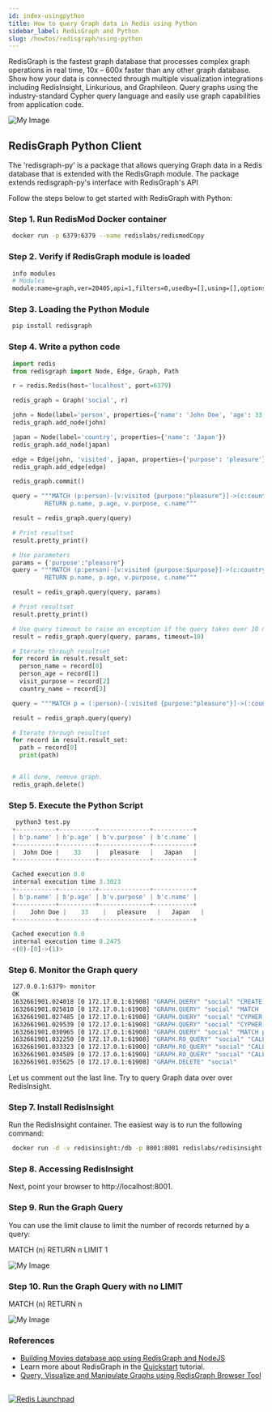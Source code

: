 ```yaml
---
id: index-usingpython
title: How to query Graph data in Redis using Python
sidebar_label: RedisGraph and Python
slug: /howtos/redisgraph/using-python
---
```


RedisGraph is the fastest graph database that processes complex graph operations in real time, 10x – 600x faster than any other graph database. Show how your data is connected through multiple visualization integrations including RedisInsight, Linkurious, and Graphileon. Query graphs using the industry-standard Cypher query language and easily use graph capabilities from application code.

![My Image](redisgraph_python.png)

## RedisGraph Python Client

The 'redisgraph-py' is a package that allows querying Graph data in a Redis database that is extended with the RedisGraph module. The package extends redisgraph-py's interface with RedisGraph's API

Follow the steps below to get started with RedisGraph with Python:

### Step 1. Run RedisMod Docker container

 ```bash
  docker run -p 6379:6379 --name redislabs/redismodCopy
 ```

### Step 2. Verify if RedisGraph module is loaded

 ```bash
  info modules
  # Modules
  module:name=graph,ver=20405,api=1,filters=0,usedby=[],using=[],options=[]
 ```

### Step 3. Loading the Python Module

 ```bash
  pip install redisgraph
 ```

### Step 4. Write a python code 

 ```python
  import redis
  from redisgraph import Node, Edge, Graph, Path
 
  r = redis.Redis(host='localhost', port=6379)
 
  redis_graph = Graph('social', r)
 
  john = Node(label='person', properties={'name': 'John Doe', 'age': 33, 'gender': 'male', 'status': 'single'})
  redis_graph.add_node(john)
 
  japan = Node(label='country', properties={'name': 'Japan'})
  redis_graph.add_node(japan)
 
  edge = Edge(john, 'visited', japan, properties={'purpose': 'pleasure'})
  redis_graph.add_edge(edge)
 
  redis_graph.commit()
 
  query = """MATCH (p:person)-[v:visited {purpose:"pleasure"}]->(c:country)
		   RETURN p.name, p.age, v.purpose, c.name"""
 
  result = redis_graph.query(query)
 
  # Print resultset
  result.pretty_print()
 
  # Use parameters
  params = {'purpose':"pleasure"}
  query = """MATCH (p:person)-[v:visited {purpose:$purpose}]->(c:country)
		   RETURN p.name, p.age, v.purpose, c.name"""
 
  result = redis_graph.query(query, params)
 
  # Print resultset
  result.pretty_print()
 
  # Use query timeout to raise an exception if the query takes over 10 milliseconds
  result = redis_graph.query(query, params, timeout=10)
 
  # Iterate through resultset
  for record in result.result_set:
	person_name = record[0]
	person_age = record[1]
	visit_purpose = record[2]
	country_name = record[3]
 
  query = """MATCH p = (:person)-[:visited {purpose:"pleasure"}]->(:country) RETURN p"""
 
  result = redis_graph.query(query)
 
  # Iterate through resultset
  for record in result.result_set:
    path = record[0]
    print(path)
 
 
  # All done, remove graph.
  redis_graph.delete()
```

### Step 5. Execute the Python Script

 ```python
   python3 test.py 
  +-----------+----------+--------------+-----------+
  | b'p.name' | b'p.age' | b'v.purpose' | b'c.name' |
  +-----------+----------+--------------+-----------+
  |  John Doe |    33    |   pleasure   |   Japan   |
  +-----------+----------+--------------+-----------+
 
  Cached execution 0.0
  internal execution time 3.3023
  +-----------+----------+--------------+-----------+
  | b'p.name' | b'p.age' | b'v.purpose' | b'c.name' |
  +-----------+----------+--------------+-----------+
  |    John Doe |    33    |   pleasure   |   Japan   |
  +-----------+----------+--------------+-----------+
 
  Cached execution 0.0
  internal execution time 0.2475
  <(0)-[0]->(1)>
```



### Step 6. Monitor the Graph query


```bash
 127.0.0.1:6379> monitor
 OK
 1632661901.024018 [0 172.17.0.1:61908] "GRAPH.QUERY" "social" "CREATE (youkjweasb:person{age:33,gender:\"male\",name:\"John Doe\",status:\"single\"}),(jilbktlmgw:country{name:\"Japan\"}),(youkjweasb:person{age:33,gender:\"male\",name:\"John Doe\",status:\"single\"})-[:visited{purpose:\"pleasure\"}]->(jilbktlmgw:country{name:\"Japan\"})" "--compact"
 1632661901.025810 [0 172.17.0.1:61908] "GRAPH.QUERY" "social" "MATCH (p:person)-[v:visited {purpose:\"pleasure\"}]->(c:country)\n\t\t   RETURN p.name, p.age, v.purpose, c.name" "--compact"
 1632661901.027485 [0 172.17.0.1:61908] "GRAPH.QUERY" "social" "CYPHER purpose=\"pleasure\" MATCH (p:person)-[v:visited {purpose:$purpose}]->(c:country)\n\t\t   RETURN p.name, p.age, v.purpose, c.name" "--compact"
 1632661901.029539 [0 172.17.0.1:61908] "GRAPH.QUERY" "social" "CYPHER purpose=\"pleasure\" MATCH (p:person)-[v:visited {purpose:$purpose}]->(c:country)\n\t\t   RETURN p.name, p.age, v.purpose, c.name" "--compact" "timeout" "10"
 1632661901.030965 [0 172.17.0.1:61908] "GRAPH.QUERY" "social" "MATCH p = (:person)-[:visited {purpose:\"pleasure\"}]->(:country) RETURN p" "--compact"
 1632661901.032250 [0 172.17.0.1:61908] "GRAPH.RO_QUERY" "social" "CALL db.labels()" "--compact"
 1632661901.033323 [0 172.17.0.1:61908] "GRAPH.RO_QUERY" "social" "CALL db.propertyKeys()" "--compact"
 1632661901.034589 [0 172.17.0.1:61908] "GRAPH.RO_QUERY" "social" "CALL db.relationshipTypes()" "--compact"
 1632661901.035625 [0 172.17.0.1:61908] "GRAPH.DELETE" "social"
```


Let us comment out the last line. Try to query Graph data over over RedisInsight.

### Step 7. Install RedisInsight

Run the RedisInsight container. The easiest way is to run the following command:

 ```bash
  docker run -d -v redisinsight:/db -p 8001:8001 redislabs/redisinsight:latest
 ```

### Step 8. Accessing RedisInsight

Next, point your browser to http://localhost:8001.


### Step 9. Run the Graph Query

You can use the limit clause to limit the number of records returned by a query:


MATCH (n) RETURN n  LIMIT 1

![My Image](redisgraph_redisinsight_1.png)


### Step 10. Run the Graph Query with no LIMIT

MATCH (n) RETURN n

![My Image](redisgraph_redisinsight_2.png)


### References


- [Building Movies database app using RedisGraph and NodeJS](/howtos/redisgraphmovies/)
- Learn more about RedisGraph in the [Quickstart](https://oss.redislabs.com/redisgraph/?_ga=2.186887980.520518125.1606546041-1440690046.1604964523) tutorial.
- [Query, Visualize and Manipulate Graphs using RedisGraph Browser Tool](/explore/redisinsight/redisgraph)

##

<div>
<a href="https://launchpad.redis.com" target="_blank" rel="noopener" className="link"> <img src="/img/launchpad.png"  className="thumb" loading="lazy" alt="Redis Launchpad" /></a>
</div>

